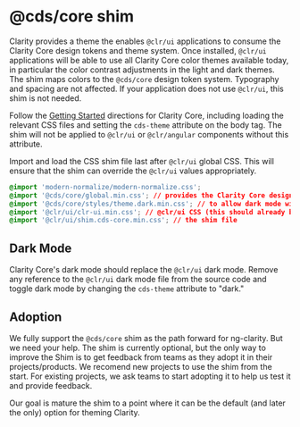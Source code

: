 
<Meta title="cds-core shim" />

# @cds/core shim

Clarity provides a theme the enables `@clr/ui` applications to consume the Clarity Core design
tokens and theme system. Once installed, `@clr/ui` applications will be able to use all Clarity Core
color themes available today, in particular the color contrast adjustments in the light and dark
themes. The shim maps colors to the `@cds/core` design token system. Typography and spacing are
not affected. If your application does not use `@clr/ui`, this shim is not needed.

Follow the [Getting Started](https://storybook.core.clarity.design/?path=/story/documentation-getting-started--page)
directions for Clarity Core, including loading the relevant CSS files and setting the `cds-theme`
attribute on the body tag. The shim will not be applied to `@clr/ui` or `@clr/angular` components
without this attribute.

Import and load the CSS shim file last after `@clr/ui` global CSS. This will ensure that the shim can
override the `@clr/ui` values appropriately.

```css
@import 'modern-normalize/modern-normalize.css';
@import '@cds/core/global.min.css'; // provides the Clarity Core design tokens
@import '@cds/core/styles/theme.dark.min.css'; // to allow dark mode with cds-theme="dark"
@import '@clr/ui/clr-ui.min.css'; // @clr/ui CSS (this should already be imported by your application)
@import '@clr/ui/shim.cds-core.min.css'; // the shim file
```

## Dark Mode

Clarity Core's dark mode should replace the `@clr/ui` dark mode. Remove any reference to the `@clr/ui`
dark mode file from the source code and toggle dark mode by changing the `cds-theme` attribute to "dark."

## Adoption

We fully support the `@cds/core` shim as the path forward for ng-clarity. But we need your help. The
shim is currently optional, but the only way to improve the Shim is to get feedback from teams as
they adopt it in their projects/products. We recomend new projects to use the shim from the start.
For existing projects, we ask teams to start adopting it to help us test it and provide feedback.

Our goal is mature the shim to a point where it can be the default (and later the only) option for
theming Clarity.
